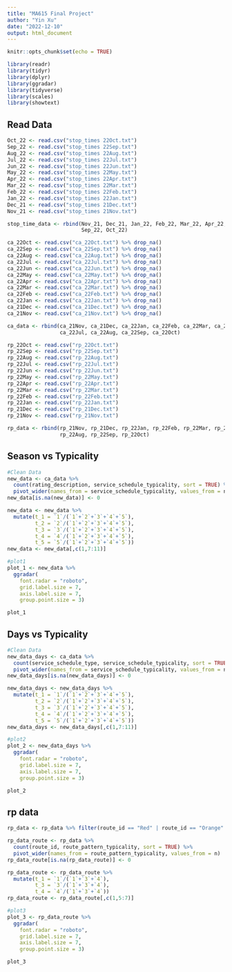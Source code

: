 ```yaml
---
title: "MA615 Final Project"
author: "Yin Xu"
date: "2022-12-10"
output: html_document
---
```


```r
knitr::opts_chunk$set(echo = TRUE)
```

```r
library(readr)
library(tidyr)
library(dplyr)
library(ggradar)
library(tidyverse)
library(scales)
library(showtext)
```

## Read Data

```r
Oct_22 <- read.csv("stop_times 22Oct.txt")
Sep_22 <- read.csv("stop_times 22Sep.txt")
Aug_22 <- read.csv("stop_times 22Aug.txt")
Jul_22 <- read.csv("stop_times 22Jul.txt")
Jun_22 <- read.csv("stop_times 22Jun.txt")
May_22 <- read.csv("stop_times 22May.txt")
Apr_22 <- read.csv("stop_times 22Apr.txt")
Mar_22 <- read.csv("stop_times 22Mar.txt")
Feb_22 <- read.csv("stop_times 22Feb.txt")
Jan_22 <- read.csv("stop_times 22Jan.txt")
Dec_21 <- read.csv("stop_times 21Dec.txt")
Nov_21 <- read.csv("stop_times 21Nov.txt")

stop_time_data <- rbind(Nov_21, Dec_21, Jan_22, Feb_22, Mar_22, Apr_22, May_22, Jun_22, Jul_22, Aug_22,
                        Sep_22, Oct_22)
```

```r
ca_22Oct <- read.csv("ca_22Oct.txt") %>% drop_na()
ca_22Sep <- read.csv("ca_22Sep.txt") %>% drop_na()
ca_22Aug <- read.csv("ca_22Aug.txt") %>% drop_na()
ca_22Jul <- read.csv("ca_22Jul.txt") %>% drop_na()
ca_22Jun <- read.csv("ca_22Jun.txt") %>% drop_na()
ca_22May <- read.csv("ca_22May.txt") %>% drop_na()
ca_22Apr <- read.csv("ca_22Apr.txt") %>% drop_na()
ca_22Mar <- read.csv("ca_22Mar.txt") %>% drop_na()
ca_22Feb <- read.csv("ca_22Feb.txt") %>% drop_na()
ca_22Jan <- read.csv("ca_22Jan.txt") %>% drop_na()
ca_21Dec <- read.csv("ca_21Dec.txt") %>% drop_na()
ca_21Nov <- read.csv("ca_21Nov.txt") %>% drop_na()

ca_data <- rbind(ca_21Nov, ca_21Dec, ca_22Jan, ca_22Feb, ca_22Mar, ca_22Apr, ca_22May, ca_22Jun,
                 ca_22Jul, ca_22Aug, ca_22Sep, ca_22Oct)
```

```r
rp_22Oct <- read.csv("rp_22Oct.txt")
rp_22Sep <- read.csv("rp_22Sep.txt")
rp_22Aug <- read.csv("rp_22Aug.txt")
rp_22Jul <- read.csv("rp_22Jul.txt")
rp_22Jun <- read.csv("rp_22Jun.txt")
rp_22May <- read.csv("rp_22May.txt")
rp_22Apr <- read.csv("rp_22Apr.txt")
rp_22Mar <- read.csv("rp_22Mar.txt")
rp_22Feb <- read.csv("rp_22Feb.txt")
rp_22Jan <- read.csv("rp_22Jan.txt")
rp_21Dec <- read.csv("rp_21Dec.txt")
rp_21Nov <- read.csv("rp_21Nov.txt")

rp_data <- rbind(rp_21Nov, rp_21Dec, rp_22Jan, rp_22Feb, rp_22Mar, rp_22Apr, rp_22May, rp_22Jun, rp_22Jul, 
                 rp_22Aug, rp_22Sep, rp_22Oct)
```


## Season vs Typicality
```r
#Clean Data
new_data <- ca_data %>%
  count(rating_description, service_schedule_typicality, sort = TRUE) %>%
  pivot_wider(names_from = service_schedule_typicality, values_from = n) 
new_data[is.na(new_data)] <- 0

new_data <- new_data %>%
  mutate(t_1 = `1`/(`1`+`2`+`3`+`4`+`5`),
         t_2 = `2`/(`1`+`2`+`3`+`4`+`5`),
         t_3 = `3`/(`1`+`2`+`3`+`4`+`5`),
         t_4 = `4`/(`1`+`2`+`3`+`4`+`5`),
         t_5 = `5`/(`1`+`2`+`3`+`4`+`5`)) 
new_data <- new_data[,c(1,7:11)]
```

```r
#plot1
plot_1 <- new_data %>%
  ggradar(
    font.radar = "roboto",
    grid.label.size = 7,
    axis.label.size = 7,
    group.point.size = 3) 

plot_1
```

## Days vs Typicality
```r
#Clean Data
new_data_days <- ca_data %>%
  count(service_schedule_type, service_schedule_typicality, sort = TRUE) %>%
  pivot_wider(names_from = service_schedule_typicality, values_from = n) 
new_data_days[is.na(new_data_days)] <- 0

new_data_days <- new_data_days %>%
  mutate(t_1 = `1`/(`1`+`2`+`3`+`4`+`5`),
         t_2 = `2`/(`1`+`2`+`3`+`4`+`5`),
         t_3 = `3`/(`1`+`2`+`3`+`4`+`5`),
         t_4 = `4`/(`1`+`2`+`3`+`4`+`5`),
         t_5 = `5`/(`1`+`2`+`3`+`4`+`5`))
new_data_days <- new_data_days[,c(1,7:11)]
```

```r
#plot2
plot_2 <- new_data_days %>%
  ggradar(
    font.radar = "roboto",
    grid.label.size = 7,
    axis.label.size = 7,
    group.point.size = 3) 

plot_2
```

## rp data

```r
rp_data <- rp_data %>% filter(route_id == "Red" | route_id == "Orange" | route_id == "Green-B" | route_id == "Green-C" | route_id == "Green-D" | route_id == "Green-E" | route_id == "Blue")

rp_data_route <- rp_data %>% 
  count(route_id, route_pattern_typicality, sort = TRUE) %>%
  pivot_wider(names_from = route_pattern_typicality, values_from = n)
rp_data_route[is.na(rp_data_route)] <- 0

rp_data_route <- rp_data_route %>%
  mutate(t_1 = `1`/(`1`+`3`+`4`),
         t_3 = `3`/(`1`+`3`+`4`),
         t_4 = `4`/(`1`+`3`+`4`))
rp_data_route <- rp_data_route[,c(1,5:7)]
```

```r
#plot3
plot_3 <- rp_data_route %>%
  ggradar(
    font.radar = "roboto",
    grid.label.size = 7,
    axis.label.size = 7,
    group.point.size = 3) 

plot_3
```










